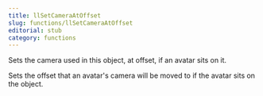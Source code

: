 ```yaml
---
title: llSetCameraAtOffset
slug: functions/llSetCameraAtOffset
editorial: stub
category: functions
---
```


<LSLFunction name="llSetCameraAtOffset"/>

Sets the camera used in this object, at offset, if an avatar sits on it.

Sets the offset that an avatar's camera will be moved to if the avatar sits on the object.
